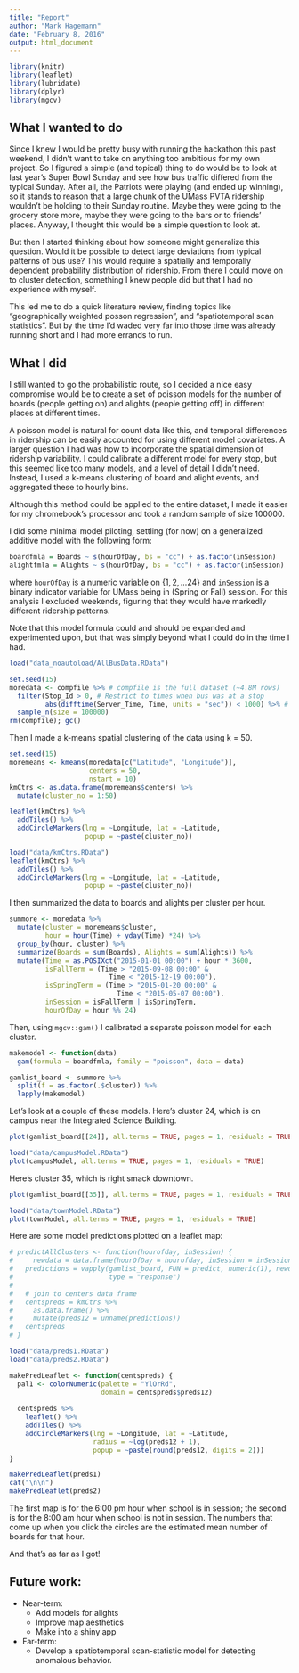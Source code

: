 ```yaml
---
title: "Report"
author: "Mark Hagemann"
date: "February 8, 2016"
output: html_document
---
```


```r
library(knitr)
library(leaflet)
library(lubridate)
library(dplyr)
library(mgcv)
```

## What I wanted to do

Since I knew I would be pretty busy with running the hackathon this past weekend, I didn't want to take on anything too ambitious for my own project. So I figured a simple (and topical) thing to do would be to look at last year's Super Bowl Sunday and see how bus traffic differed from the typical Sunday. After all, the Patriots were playing (and ended up winning), so it stands to reason that a large chunk of the UMass PVTA ridership wouldn't be holding to their Sunday routine. Maybe they were going to the grocery store more, maybe they were going to the bars or to friends' places. Anyway, I thought this would be a simple question to look at. 

But then I started thinking about how someone might generalize this question. Would it be possible to detect large deviations from typical patterns of bus use? This would require a spatially and temporally dependent probability distribution of ridership. From there I could move on to cluster detection, something I knew people did but that I had no experience with myself. 

This led me to do a quick literature review, finding topics like "geographically weighted posson regression", and "spatiotemporal scan statistics". But by the time I'd waded very far into those time was already running short and I had more errands to run. 

## What I did

I still wanted to go the probabilistic route, so I decided a nice easy compromise would be to create a set of poisson models for the number of boards (people getting on) and alights (people getting off) in different places at different times. 

A poisson model is natural for count data like this, and temporal differences in ridership can be easily accounted for using different model covariates. A larger question I had was how to incorporate the spatial dimension of ridership variability. I could calibrate a different model for every stop, but this seemed like too many models, and a level of detail I didn't need. Instead, I used a k-means clustering of board and alight events, and aggregated these to hourly bins. 

Although this method could be applied to the entire dataset, I made it easier for my chromebook's processor and took a random sample of size 100000. 

I did some minimal model piloting, settling (for now) on a generalized additive model with the following form: 

```r
boardfmla = Boards ~ s(hourOfDay, bs = "cc") + as.factor(inSession)
alightfmla = Alights ~ s(hourOfDay, bs = "cc") + as.factor(inSession)
```

where `hourOfDay` is a numeric variable on $\{1, 2, ... 24\}$ and `inSession` is a binary indicator variable for UMass being in (Spring or Fall) session. For this analysis I excluded weekends, figuring that they would have markedly different ridership patterns. 

Note that this model formula could and should be expanded and experimented upon, but that was simply beyond what I could do in the time I had.

```r
load("data_noautoload/AllBusData.RData")

set.seed(15)
moredata <- compfile %>% # compfile is the full dataset (~4.8M rows)
  filter(Stop_Id > 0, # Restrict to times when bus was at a stop
         abs(difftime(Server_Time, Time, units = "sec")) < 1000) %>% # These data were suspicious.
  sample_n(size = 100000)
rm(compfile); gc()
```

Then I made a k-means spatial clustering of the data using k = 50.

```r
set.seed(15)
moremeans <- kmeans(moredata[c("Latitude", "Longitude")], 
                    centers = 50,
                    nstart = 10)
kmCtrs <- as.data.frame(moremeans$centers) %>% 
  mutate(cluster_no = 1:50)

leaflet(kmCtrs) %>% 
  addTiles() %>% 
  addCircleMarkers(lng = ~Longitude, lat = ~Latitude, 
                   popup = ~paste(cluster_no))
```

```r
load("data/kmCtrs.RData")
leaflet(kmCtrs) %>% 
  addTiles() %>% 
  addCircleMarkers(lng = ~Longitude, lat = ~Latitude, 
                   popup = ~paste(cluster_no))
```


I then summarized the data to boards and alights per cluster per hour.

```r
summore <- moredata %>% 
  mutate(cluster = moremeans$cluster, 
         hour = hour(Time) + yday(Time) *24) %>% 
  group_by(hour, cluster) %>% 
  summarize(Boards = sum(Boards), Alights = sum(Alights)) %>% 
  mutate(Time = as.POSIXct("2015-01-01 00:00") + hour * 3600,
         isFallTerm = (Time > "2015-09-08 00:00" & 
                         Time < "2015-12-19 00:00"),
         isSpringTerm = (Time > "2015-01-20 00:00" & 
                           Time < "2015-05-07 00:00"),
         inSession = isFallTerm | isSpringTerm,
         hourOfDay = hour %% 24)
```

Then, using `mgcv::gam()` I calibrated a separate poisson model for each cluster. 

```r
makemodel <- function(data) 
  gam(formula = boardfmla, family = "poisson", data = data)

gamlist_board <- summore %>% 
  split(f = as.factor(.$cluster)) %>% 
  lapply(makemodel)
```

Let's look at a couple of these models. Here's cluster 24, which is on campus near the Integrated Science Building.

```r
plot(gamlist_board[[24]], all.terms = TRUE, pages = 1, residuals = TRUE)
```

```r
load("data/campusModel.RData")
plot(campusModel, all.terms = TRUE, pages = 1, residuals = TRUE)
```

Here's cluster 35, which is right smack downtown.

```r
plot(gamlist_board[[35]], all.terms = TRUE, pages = 1, residuals = TRUE)
```

```r
load("data/townModel.RData")
plot(townModel, all.terms = TRUE, pages = 1, residuals = TRUE)
```

Here are some model predictions plotted on a leaflet map:

```r
# predictAllClusters <- function(hourofday, inSession) {
#     newdata = data.frame(hourOfDay = hourofday, inSession = inSession)
#   predictions = vapply(gamlist_board, FUN = predict, numeric(1), newdata = newdata, 
#                        type = "response")
# 
#   # join to centers data frame
#   centspreds = kmCtrs %>% 
#     as.data.frame() %>% 
#     mutate(preds12 = unname(predictions))
#   centspreds
# }

load("data/preds1.RData")
load("data/preds2.RData")

makePredLeaflet <- function(centspreds) {
  pal1 <- colorNumeric(palette = "YlOrRd", 
                       domain = centspreds$preds12)
  
  centspreds %>% 
    leaflet() %>% 
    addTiles() %>% 
    addCircleMarkers(lng = ~Longitude, lat = ~Latitude, 
                     radius = ~log(preds12 + 1),
                     popup = ~paste(round(preds12, digits = 2)))
}

makePredLeaflet(preds1)
cat("\n\n")
makePredLeaflet(preds2)
```


The first map is for the 6:00 pm hour when school is in session; the second is for the 8:00 am hour when school is not in session. The numbers that come up when you click the circles are the estimated mean number of boards for that hour. 

And that's as far as I got!

## Future work:

- Near-term:
    - Add models for alights
    - Improve map aesthetics
    - Make into a shiny app
- Far-term:
    - Develop a spatiotemporal scan-statistic model for detecting anomalous behavior.